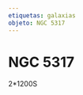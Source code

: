 ```yaml
---
etiquetas: galaxias
objeto: NGC 5317
---
```


# NGC 5317

<Imagen
  src="registro/ngc-5317_20121200_1_ngc-5317-2-1200srr.jpg"
  fecha="20121200"
/>

 2*1200S